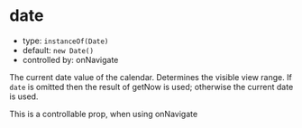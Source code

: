 
# date

- type: `instanceOf(Date)`
- default: `new Date()`
- controlled by: <LinkTo kind="props" story="cal-navigate">onNavigate</LinkTo>

The current date value of the calendar. Determines the visible view range.
If `date` is omitted then the result of <LinkTo kind="props" story="get-now">getNow</LinkTo> is used; otherwise the
current date is used.

This is a controllable prop, when using <LinkTo kind="props" story="cal-navigate">onNavigate</LinkTo>

<Canvas>
  <Story id="props--cal-date" />
</Canvas>
